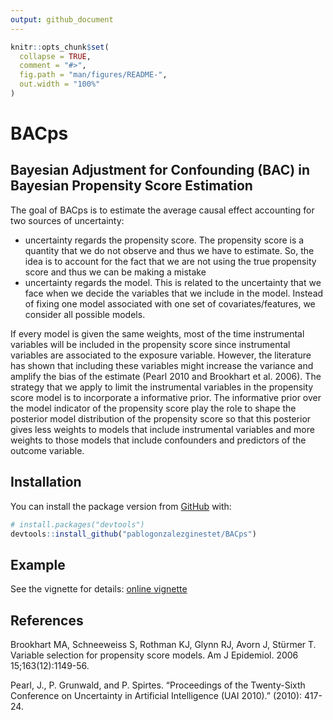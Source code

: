 ```yaml
---
output: github_document
---
```


<!-- README.md is generated from README.Rmd. Please edit that file -->

```r
knitr::opts_chunk$set(
  collapse = TRUE,
  comment = "#>",
  fig.path = "man/figures/README-",
  out.width = "100%"
)
```
# BACps

<!-- badges: start -->

<!-- badges: end -->
## Bayesian Adjustment for Confounding (BAC) in Bayesian Propensity Score Estimation

The goal of BACps is to estimate the average causal effect accounting for two sources of uncertainty:

<ul>
  <li> uncertainty regards the propensity score. The propensity score is a quantity that we do not observe and thus we have to estimate. So, the idea is to account for the fact that we are not using the true propensity score and thus we can be making a mistake  </li>
  <li> uncertainty regards the model. This is related to the uncertainty that we face when we decide the variables that we include in the model. Instead of fixing one model associated with one set of covariates/features, we consider all possible models. </li>

</ul>

If every model is given the same weights, most of the time instrumental variables will be included in the propensity score since instrumental variables are associated to the exposure variable. However, the literature has shown that including these variables might increase the variance and amplify the bias of the estimate (Pearl 2010 and Brookhart et al. 2006). The strategy that we apply to limit the instrumental variables in the propensity score model is to incorporate a informative prior. The informative prior over the model indicator of the propensity score play the role to shape the posterior model distribution of the propensity score so that this posterior gives less weights to models that include instrumental variables and more weights to those models that include confounders and predictors of the outcome variable.  


## Installation

You can install the package version from [GitHub](https://github.com/) with:

``` r
# install.packages("devtools")
devtools::install_github("pablogonzalezginestet/BACps")
```
## Example

See the vignette for details: [online vignette](https://pablogonzalezginestet.github.io/BACps/)

## References

Brookhart MA, Schneeweiss S, Rothman KJ, Glynn RJ, Avorn J, Stürmer T. Variable selection for propensity score models. Am J Epidemiol. 2006 15;163(12):1149-56.

Pearl, J., P. Grunwald, and P. Spirtes. "Proceedings of the Twenty-Sixth Conference on Uncertainty in Artificial Intelligence (UAI 2010)." (2010): 417-24.